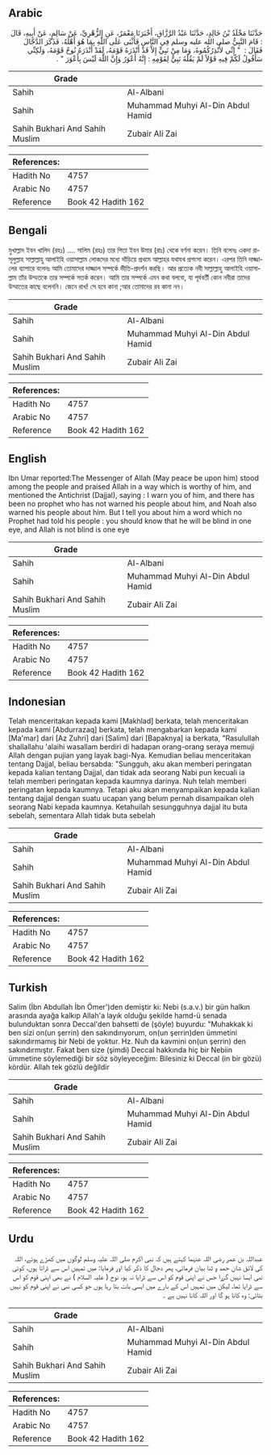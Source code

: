 ## Arabic


<div dir="rtl" lang="ar" style={{fontSize:'larger',backgroundColor:'#f8f9fa',padding:20}}>
حَدَّثَنَا مَخْلَدُ بْنُ خَالِدٍ، حَدَّثَنَا عَبْدُ الرَّزَّاقِ، أَخْبَرَنَا مَعْمَرٌ، عَنِ الزُّهْرِيِّ، عَنْ سَالِمٍ، عَنْ أَبِيهِ، قَالَ ‏:‏ قَامَ النَّبِيُّ صلى الله عليه وسلم فِي النَّاسِ فَأَثْنَى عَلَى اللَّهِ بِمَا هُوَ أَهْلُهُ، فَذَكَرَ الدَّجَّالَ فَقَالَ ‏:‏ ‏ "‏ إِنِّي لأُنْذِرُكُمُوهُ، وَمَا مِنْ نَبِيٍّ إِلاَّ قَدْ أَنْذَرَهُ قَوْمَهُ، لَقَدْ أَنْذَرَهُ نُوحٌ قَوْمَهُ، وَلَكِنِّي سَأَقُولُ لَكُمْ فِيهِ قَوْلاً لَمْ يَقُلْهُ نَبِيٌّ لِقَوْمِهِ ‏:‏ إِنَّهُ أَعْوَرُ وَإِنَّ اللَّهَ لَيْسَ بِأَعْوَرَ ‏"‏ ‏.‏
</div>
<div style={{backgroundColor:'#f8f9fa',padding:20, marginBottom: 10}}><table> <thead> <tr> <th>Grade</th> <th></th> </tr> </thead> <tbody> <tr><td>Sahih</td><td>Al-Albani</td></tr><tr><td>Sahih</td><td>Muhammad Muhyi Al-Din Abdul Hamid</td></tr><tr><td>Sahih Bukhari And Sahih Muslim</td><td>Zubair Ali Zai</td></tr></tbody></table><table> <thead> <tr> <th>References:</th> <th></th> </tr> </thead> <tbody><tr><td>Hadith No</td><td>4757</td></tr><tr><td>Arabic No</td><td>4757</td></tr><tr><td>Reference</td><td>Book 42 Hadith 162</td></tr></tbody></table></div>

## Bengali


<div dir="ltr" lang="bn" style={{fontSize:'larger',backgroundColor:'#f8f9fa',padding:20}}>
মুখাল্লাদ ইবন খালিদ (রহঃ) .... সালিম (রহঃ) তার পিতা ইবন উমার (রাঃ) থেকে বর্ণনা করেন। তিনি বলেনঃ একদা রাসূলুল্লাহ সাল্লাল্লাহু আলাইহি ওয়াসাল্লাম লোকদের মধ্যে দাঁড়িয়ে প্রথমে আল্লাহর যথাযথ প্রশংসা করেন। এরপর তিনি দাজ্জালের ব্যাপারে বলেনঃ আমি তোমাদের দাজ্জাল সম্পর্কে ভীতি-প্রদর্শন করছি। আর প্রত্যেক নবী সাল্লাল্লাহু আলাইহি ওয়াসাল্লাম তাঁর উম্মতকে তার সম্পর্কে সতর্ক করেন। আমি তার সম্পর্কে এমন কথা বলবো, যা পূর্ববর্তী কোন নবীরা তাদের উম্মাতের কাছে বলেননি। জেনে রাখ! সে হবে কানা ;আর তোমাদের রব কানা নন।
</div>
<div style={{backgroundColor:'#f8f9fa',padding:20, marginBottom: 10}}><table> <thead> <tr> <th>Grade</th> <th></th> </tr> </thead> <tbody> <tr><td>Sahih</td><td>Al-Albani</td></tr><tr><td>Sahih</td><td>Muhammad Muhyi Al-Din Abdul Hamid</td></tr><tr><td>Sahih Bukhari And Sahih Muslim</td><td>Zubair Ali Zai</td></tr></tbody></table><table> <thead> <tr> <th>References:</th> <th></th> </tr> </thead> <tbody><tr><td>Hadith No</td><td>4757</td></tr><tr><td>Arabic No</td><td>4757</td></tr><tr><td>Reference</td><td>Book 42 Hadith 162</td></tr></tbody></table></div>

## English


<div dir="ltr" lang="en" style={{fontSize:'larger',backgroundColor:'#f8f9fa',padding:20}}>
Ibn Umar reported:The Messenger of Allah (May peace be upon him) stood among the people and praised Allah in a way which is worthy of him, and mentioned the Antichrist (Dajjal), saying : I warn you of him, and there has been no prophet who has not warned his people about him, and Noah also warned his people about him. But I tell you about him a word which no Prophet had told his people : you should know that he will be blind in one eye, and Allah is not blind is one eye
</div>
<div style={{backgroundColor:'#f8f9fa',padding:20, marginBottom: 10}}><table> <thead> <tr> <th>Grade</th> <th></th> </tr> </thead> <tbody> <tr><td>Sahih</td><td>Al-Albani</td></tr><tr><td>Sahih</td><td>Muhammad Muhyi Al-Din Abdul Hamid</td></tr><tr><td>Sahih Bukhari And Sahih Muslim</td><td>Zubair Ali Zai</td></tr></tbody></table><table> <thead> <tr> <th>References:</th> <th></th> </tr> </thead> <tbody><tr><td>Hadith No</td><td>4757</td></tr><tr><td>Arabic No</td><td>4757</td></tr><tr><td>Reference</td><td>Book 42 Hadith 162</td></tr></tbody></table></div>

## Indonesian


<div dir="ltr" lang="id" style={{fontSize:'larger',backgroundColor:'#f8f9fa',padding:20}}>
Telah menceritakan kepada kami [Makhlad] berkata, telah menceritakan kepada kami [Abdurrazaq] berkata, telah mengabarkan kepada kami [Ma'mar] dari [Az Zuhri] dari [Salim] dari [Bapaknya] ia berkata, "Rasulullah shallallahu 'alaihi wasallam berdiri di hadapan orang-orang seraya memuji Allah dengan pujian yang layak bagi-Nya. Kemudian beliau menceritakan tentang Dajjal, beliau bersabda: "Sungguh, aku akan memberi peringatan kepada kalian tentang Dajjal, dan tidak ada seorang Nabi pun kecuali ia telah memberi peringatan kepada kaumnya darinya. Nuh telah memberi peringatan kepada kaumnya. Tetapi aku akan menyampaikan kepada kalian tentang dajjal dengan suatu ucapan yang belum pernah disampaikan oleh seorang Nabi kepada kaumnya. Ketahuilah sesungguhnya dajjal itu buta sebelah, sementara Allah tidak buta sebelah
</div>
<div style={{backgroundColor:'#f8f9fa',padding:20, marginBottom: 10}}><table> <thead> <tr> <th>Grade</th> <th></th> </tr> </thead> <tbody> <tr><td>Sahih</td><td>Al-Albani</td></tr><tr><td>Sahih</td><td>Muhammad Muhyi Al-Din Abdul Hamid</td></tr><tr><td>Sahih Bukhari And Sahih Muslim</td><td>Zubair Ali Zai</td></tr></tbody></table><table> <thead> <tr> <th>References:</th> <th></th> </tr> </thead> <tbody><tr><td>Hadith No</td><td>4757</td></tr><tr><td>Arabic No</td><td>4757</td></tr><tr><td>Reference</td><td>Book 42 Hadith 162</td></tr></tbody></table></div>

## Turkish


<div dir="ltr" lang="tr" style={{fontSize:'larger',backgroundColor:'#f8f9fa',padding:20}}>
Salim (İbn Abdullah İbn Ömer')den demiştir ki: Nebi (s.a.v.) bir gün halkın arasında ayağa kalkıp Allah'a layık olduğu şekilde hamd-ü senada bulunduktan sonra Deccal'den bahsetti de (şöyle) buyurdu: "Muhakkak ki ben sizi on(un şerrin) den sakındırıyorum, on(un şerrin)den ümmetini sakındırmamış bir Nebi de yoktur. Hz. Nuh da kavmini on(un şerrin) den sakındırmıştır. Fakat ben size (şimdi) Deccal hakkında hiç bir Nebiin ümmetine söylemediği bir söz söyleyeceğim: Bilesiniz ki Deccal (in bir gözü) kördür. Allah tek gözlü değildir
</div>
<div style={{backgroundColor:'#f8f9fa',padding:20, marginBottom: 10}}><table> <thead> <tr> <th>Grade</th> <th></th> </tr> </thead> <tbody> <tr><td>Sahih</td><td>Al-Albani</td></tr><tr><td>Sahih</td><td>Muhammad Muhyi Al-Din Abdul Hamid</td></tr><tr><td>Sahih Bukhari And Sahih Muslim</td><td>Zubair Ali Zai</td></tr></tbody></table><table> <thead> <tr> <th>References:</th> <th></th> </tr> </thead> <tbody><tr><td>Hadith No</td><td>4757</td></tr><tr><td>Arabic No</td><td>4757</td></tr><tr><td>Reference</td><td>Book 42 Hadith 162</td></tr></tbody></table></div>

## Urdu


<div dir="rtl" lang="ur" style={{fontSize:'larger',backgroundColor:'#f8f9fa',padding:20}}>
عبداللہ بن عمر رضی اللہ عنہما کہتے ہیں کہ نبی اکرم صلی اللہ علیہ وسلم لوگوں میں کھڑے ہوئے، اللہ کی لائق شان حمد و ثنا بیان فرمائی، پھر دجال کا ذکر کیا اور فرمایا: میں تمہیں اس سے ڈراتا ہوں، کوئی نبی ایسا نہیں گزرا جس نے اپنی قوم کو اس سے ڈرایا نہ ہو، نوح ( علیہ السلام ) نے بھی اپنی قوم کو اس سے ڈرایا تھا، لیکن میں تمہیں اس کے بارے میں ایسی بات بتا رہا ہوں جو کسی نبی نے اپنی قوم کو نہیں بتائی: وہ کانا ہو گا اور اللہ کانا نہیں ہے ۔
</div>
<div style={{backgroundColor:'#f8f9fa',padding:20, marginBottom: 10}}><table> <thead> <tr> <th>Grade</th> <th></th> </tr> </thead> <tbody> <tr><td>Sahih</td><td>Al-Albani</td></tr><tr><td>Sahih</td><td>Muhammad Muhyi Al-Din Abdul Hamid</td></tr><tr><td>Sahih Bukhari And Sahih Muslim</td><td>Zubair Ali Zai</td></tr></tbody></table><table> <thead> <tr> <th>References:</th> <th></th> </tr> </thead> <tbody><tr><td>Hadith No</td><td>4757</td></tr><tr><td>Arabic No</td><td>4757</td></tr><tr><td>Reference</td><td>Book 42 Hadith 162</td></tr></tbody></table></div>